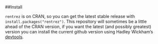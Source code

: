 ##Install

`rentrez` is on CRAN, so you can get the latest stable release with `install.packages("rentrez")`. This repository will sometimes be a little ahead of the CRAN version, if you want the latest (and possibly greatest) version you can install the current github version using Hadley Wickham's [devtools](https://github.com/hadley/devtools).

